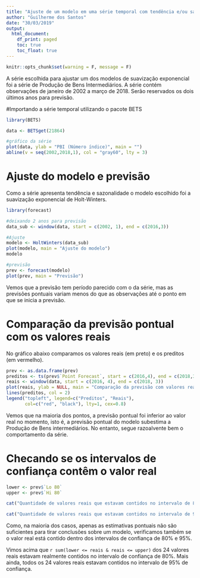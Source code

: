 ---
title: "Ajuste de um modelo em uma série temporal com tendência e/ou sazonalidade"
author: "Guilherme dos Santos"
date: "30/03/2019"
output:
  html_document:
    df_print: paged
    toc: true
    toc_float: true
---

```{r echo=FALSE}
knitr::opts_chunk$set(warning = F, message = F)
```


  A série escolhida para ajustar um dos modelos de suavização exponencial foi a série de Produção de Bens Intermediários. A série contém observações de janeiro de 2002 a março de 2018. Serão reservados os dois últimos anos para previsão.

#Importando a série temporal utilizando o pacote BETS
```{r message = FALSE, warning=FALSE}
library(BETS)

data <- BETSget(21864)

#gráfico da série
plot(data, ylab = "PBI (Número índice)", main = "")
abline(v = seq(2002,2018,1), col = "gray60", lty = 3)
```


# Ajuste do modelo e previsão
 Como a série apresenta tendência e sazonalidade o modelo escolhido foi a suavização exponencial de Holt-Winters.
```{r message = FALSE}
library(forecast)

#deixando 2 anos para previsão
data_sub <- window(data, start = c(2002, 1), end = c(2016,3)) 

#Ajuste
modelo <- HoltWinters(data_sub)
plot(modelo, main = "Ajuste do modelo")
modelo
```


```{r}
#previsão
prev <- forecast(modelo)
plot(prev, main = "Previsão")
```
 
 Vemos que a previsão tem período parecido com o da série, mas as previsões pontuais variam menos do que as observações até o ponto em que se inicia a previsão.
 
# Comparação da previsão pontual com os valores reais
 No gráfico abaixo comparamos os valores reais (em preto) e os preditos (em vermelho).
```{r}
prev <- as.data.frame(prev)
preditos <- ts(prev$`Point Forecast`, start = c(2016,4), end = c(2018,3), frequency = 12)
reais <- window(data, start = c(2016, 4), end = c(2018, 3))
plot(reais, ylab = NULL, main = "Comparação da previsão com valores reais")
lines(preditos, col = 2)
legend("topleft", legend=c("Preditos", "Reais"),
       col=c("red", "black"), lty=1, cex=0.8)
```
  
  Vemos que na maioria dos pontos, a previsão pontual foi inferior ao valor real no momento, isto é, a previsão pontual do modelo subestima a Produção de Bens intermediários. No entanto, segue razoalvente bem o comportamento da série.

# Checando se os intervalos de confiança contêm o valor real
```{r}
lower <- prev$`Lo 80`
upper <- prev$`Hi 80`

cat("Quantidade de valores reais que estavam contidos no intervalo de 80%:",sum(lower <= reais & reais <= upper))

cat("Quantidade de valores reais que estavam contidos no intervalo de 95%:",sum(prev$`Lo 95` <= reais & reais <= prev$`Hi 95`))
```

  Como, na maioria dos casos, apenas as estimativas pontuais não são suficientes para tirar conclusões sobre um modelo, verificamos também se o valor real está contido dentro dos intervalos de confiança de 80% e 95%.
  
  Vimos acima que `r sum(lower <= reais & reais <= upper)` dos 24 valores reais estavam realmente contidos no intervalo de confiança de 80%. Mais ainda, todos os 24 valores reais estavam contidos no intervalo de 95% de confiança.



